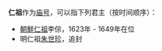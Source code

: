 '''仁祖'''作为[[庙号|庙号]]，可以指下列君主（按时间顺序）：
* [[朝鮮仁祖|朝鮮仁祖]]李倧，1623年 - 1649年在位
* 明仁祖[[朱世珍|朱世珍]]，追封

{{disambig|cat=庙号消歧义}}